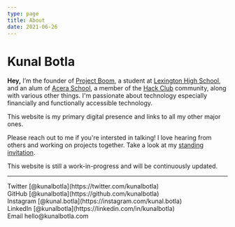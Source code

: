 ```yaml
---
type: page
title: About
date: 2021-06-26
---
```


# Kunal Botla

**Hey,** I’m the founder of [Project Boom](https://projectboom.org), a student at [Lexington High School](https://lhs.lexingtonma.org), and an alum of [Acera School](https://aceraschool.org), a member of the [Hack Club](https://hackclub.com) community, along with various other things. I'm passionate about technology especially financially and functionally accessible technology.

This website is my primary digital presence and links to all my other major ones.

Please reach out to me if you're intersted in talking! I love hearing from others and working on projects together. Take a look at my [standing invitation](/posts/invitation).

This website is still a work-in-progress and will be continuously updated.

---

<div>
  Twitter [@kunalbotla](https://twitter.com/kunalbotla)
  <br />
  GitHub [@kunalbotla](https://github.com/kunalbotla)
  <br />
  Instagram [@kunal.botla](https://instagram.com/kunal.botla)
  <br />
  LinkedIn [@kunalbotla](https://linkedin.com/in/kunalbotla)
  <br />
  Email hello@kunalbotla.com
</div>
